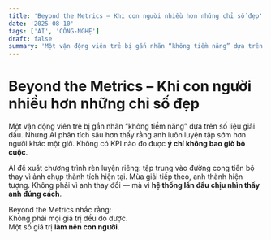 ```yaml
---
title: 'Beyond the Metrics – Khi con người nhiều hơn những chỉ số đẹp'
date: '2025-08-10'
tags: ['AI', 'CÔNG-NGHỆ']
draft: false
summary: 'Một vận động viên trẻ bị gắn nhãn “không tiềm năng” dựa trên số liệu giải đấu. Nhưng AI phân tích sâ'
---
```


# Beyond the Metrics – Khi con người nhiều hơn những chỉ số đẹp

Một vận động viên trẻ bị gắn nhãn “không tiềm năng” dựa trên số liệu giải đấu. Nhưng AI phân tích sâu hơn thấy rằng anh luôn luyện tập sớm hơn người khác một giờ. Không có KPI nào đo được **ý chí không bao giờ bỏ cuộc**.

AI đề xuất chương trình rèn luyện riêng: tập trung vào đường cong tiến bộ thay vì ảnh chụp thành tích hiện tại. Mùa giải tiếp theo, anh thành hiện tượng. Không phải vì anh thay đổi — mà vì **hệ thống lần đầu chịu nhìn thấy anh đúng cách**.

Beyond the Metrics nhắc rằng:  
Không phải mọi giá trị đều đo được.  
Một số giá trị **làm nên con người**.
